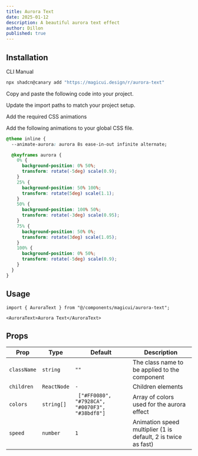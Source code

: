 ```yaml
---
title: Aurora Text
date: 2025-01-12
description: A beautiful aurora text effect
author: Dillon
published: true
---
```


<ComponentPreview name="aurora-text-demo" />

## Installation

<Tabs defaultValue="cli">

<TabsList>
  <TabsTrigger value="cli">CLI</TabsTrigger>
  <TabsTrigger value="manual">Manual</TabsTrigger>
</TabsList>
<TabsContent value="cli">

```bash
npx shadcn@canary add "https://magicui.design/r/aurora-text"
```

</TabsContent>

<TabsContent value="manual">

<Steps>

<Step>Copy and paste the following code into your project.</Step>

<ComponentSource name="aurora-text" />

<Step>Update the import paths to match your project setup.</Step>

<Step>Add the required CSS animations</Step>

Add the following animations to your global CSS file.

```css title="app/globals.css" {2, 4-25}
@theme inline {
  --animate-aurora: aurora 8s ease-in-out infinite alternate;

  @keyframes aurora {
    0% {
      background-position: 0% 50%;
      transform: rotate(-5deg) scale(0.9);
    }
    25% {
      background-position: 50% 100%;
      transform: rotate(5deg) scale(1.1);
    }
    50% {
      background-position: 100% 50%;
      transform: rotate(-3deg) scale(0.95);
    }
    75% {
      background-position: 50% 0%;
      transform: rotate(3deg) scale(1.05);
    }
    100% {
      background-position: 0% 50%;
      transform: rotate(-5deg) scale(0.9);
    }
  }
}
```

</Steps>

</TabsContent>

</Tabs>

## Usage

```tsx
import { AuroraText } from "@/components/magicui/aurora-text";
```

```tsx
<AuroraText>Aurora Text</AuroraText>
```

## Props

| Prop        | Type        | Default                                         | Description                                                   |
| ----------- | ----------- | ----------------------------------------------- | ------------------------------------------------------------- |
| `className` | `string`    | `""`                                            | The class name to be applied to the component                 |
| `children`  | `ReactNode` | `-`                                             | Children elements                                             |
| `colors`    | `string[]`  | ` ["#FF0080", "#7928CA", "#0070F3", "#38bdf8"]` | Array of colors used for the aurora effect                    |
| `speed`     | `number`    | `1`                                             | Animation speed multiplier (1 is default, 2 is twice as fast) |
